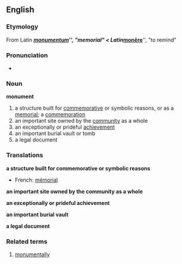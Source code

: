 == English ==
{{wikipedia}}
=== Etymology ===
From Latin '''''[[monumentum]]''''', "memorial" < Latin '''''[[monēre]]''''', "to remind"

=== Pronunciation ===
*{{AHD|/mŏn'yə-mənt/}}

=== Noun ===
'''monument'''
#a structure built for [[commemorative]] or symbolic reasons, or as a [[memorial]]; a [[commemoration]]
#an important site owned by the [[community]] as a whole
#an exceptionally or prideful [[achievement]]
#an important burial vault or tomb
#a legal document

=== Translations ===
'''a structure built for commemorative or symbolic reasons'''
{{top}}
*French: [[mémorial]]
{{mid}}
{{bottom}}

'''an important site owned by the community as a whole'''
{{top}}
{{mid}}
{{bottom}}

'''an exceptionally or prideful achievement'''
{{top}}
{{mid}}
{{bottom}}

'''an important burial vault'''
{{top}}
{{mid}}
{{bottom}}

'''a legal document'''
{{top}}
{{mid}}
{{bottom}}

=== Related terms ===
#[[monumentally]]